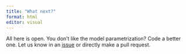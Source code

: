 ```yaml
---
title: "What next?"
format: html
editor: visual
---
```


All here is open. You don't like the model parametrization? Code a better one. Let us know in an [issue](https://github.com/ibartomeus/EUPollinationMetaweb/issues) or directly make a pull request.
